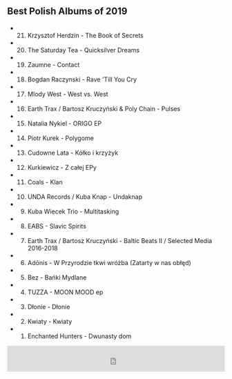 ## Best Polish Albums of 2019

- 21. Krzysztof Herdzin - The Book of Secrets
- 20. The Saturday Tea - Quicksilver Dreams
- 19. Zaumne - Contact
- 18. Bogdan Raczynski - Rave 'Till You Cry
- 17. Mlody West - West vs. West
- 16. Earth Trax / Bartosz Kruczyński & Poly Chain - Pulses
- 15. Natalia Nykiel - ORIGO EP
- 14. Piotr Kurek - Polygome
- 13. Cudowne Lata - Kółko i krzyżyk
- 12. Kurkiewicz - Z całej EPy
- 11. Coals - Klan
- 10. UNDA Records / Kuba Knap - Undaknap
- 9. Kuba Wiecek Trio - Multitasking
- 8. EABS - Slavic Spirits
- 7. Earth Trax / Bartosz Kruczyński - Baltic Beats II / Selected Media 2016-2018
- 6. Adōnis - W Przyrodzie tkwi wróżba (Zatarty w nas obłęd)
- 5. Bez - Bańki Mydlane
- 4. TUZZA - MOON MOOD ep
- 3. Dłonie - Dłonie
- 2. Kwiaty - Kwiaty
- 1. Enchanted Hunters - Dwunasty dom

<iframe width="100%" height="60" src="https://player-widget.mixcloud.com/widget/iframe/?hide_cover=1&mini=1&light=1&feed=%2Fkrzysztof-ciach%2Fpolonez-14-01-2020-podsumowanie-2019r-najlepsze-polskie-albumy%2F" frameborder="0" ></iframe>
